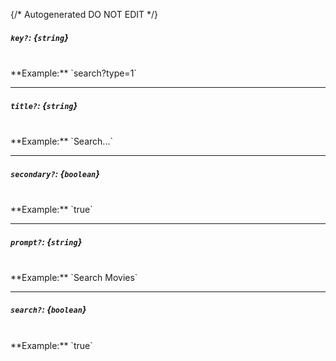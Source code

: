{/* Autogenerated DO NOT EDIT  */}
##### `key?`: *{`string`}*
<br/>
**Example:** `search?type=1`

---
##### `title?`: *{`string`}*
<br/>
**Example:** `Search...`

---
##### `secondary?`: *{`boolean`}*
<br/>
**Example:** `true`

---
##### `prompt?`: *{`string`}*
<br/>
**Example:** `Search Movies`

---
##### `search?`: *{`boolean`}*
<br/>
**Example:** `true`


